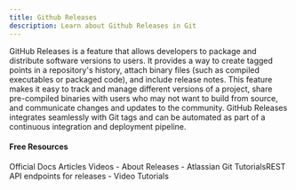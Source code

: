 ```yaml
---
title: Github Releases
description: Learn about Github Releases in Git
---
```

GitHub Releases is a feature that allows developers to package and distribute software versions to users. It provides a way to create tagged points in a repository's history, attach binary files (such as compiled executables or packaged code), and include release notes. This feature makes it easy to track and manage different versions of a project, share pre-compiled binaries with users who may not want to build from source, and communicate changes and updates to the community. GitHub Releases integrates seamlessly with Git tags and can be automated as part of a continuous integration and deployment pipeline.

#### Free Resources

<Tabs defaultValue="official">
<TabsList>
<TabsTrigger value="official">Official Docs</TabsTrigger>
<TabsTrigger value="article">Articles</TabsTrigger>
<TabsTrigger value="video">Videos</TabsTrigger>
</TabsList>

<TabsContent value="official">
<Note type="note" title="official">
- <Link href="https://docs.github.com/en/repositories/releasing-projects-on-github/about-releases">About Releases</Link>
</Note>
</TabsContent>
<TabsContent value="article">
<Note type="note" title="article">
- <Link href="https://docs.github.com/en/rest/releases/releases?apiVersion=2022-11-28">Atlassian Git Tutorials</Link>REST API endpoints for releases</Link>
</Note>
</TabsContent>
<TabsContent value="video">
<Note type="note" title="video">
- <Link href="https://www.youtube.com/results?search_query=git+github-releases+tutorial">Video Tutorials</Link>
</Note>
</TabsContent>
</Tabs>
